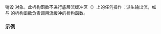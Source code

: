 {{cpp/io/basic_ostream/title|~basic_ostream}}
{{cpp/io/basic_ostream/navbar}}
{{ddcl| 
virtual ~basic_ostream();
}}

销毁 {{tt|basic_ostream}} 对象。此析构函数不进行底层流缓冲区（{{tt|rdbuf()}}）上的任何操作：派生输出流，如 {{lc|std::basic_ofstream}} 与 {{lc|std::basic_ostringstream}} 的析构函数负责调用流缓冲的析构函数。

===示例===
{{example
|code=
#include &lt;iostream&gt;
#include &lt;sstream&gt;

void add_words(std::streambuf* p)
{
    std::ostream buf(p); // buf 与 s 共享缓冲区
    buf &lt;&lt; " is the answer";
} // 调用 buf 的析构函数。p 保持不受影响。
int main()
{
    std::ostringstream s;
    s &lt;&lt; 42;
    add_words(s.rdbuf());
    s &lt;&lt; ".";
    std::cout &lt;&lt; s.str() &lt;&lt; '\n';
}
| output = 
42 is the answer.
}}

{{langlinks|de|en|es|fr|it|ja|pt|ru}}
